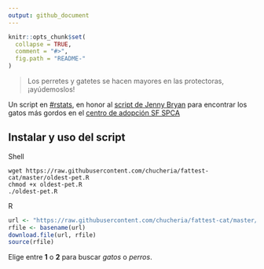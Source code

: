 ```yaml
---
output: github_document
---
```


<!-- README.md is generated from README.Rmd. Please edit that file -->

```r
knitr::opts_chunk$set(
  collapse = TRUE,
  comment = "#>",
  fig.path = "README-"
)
```

> Los perretes y gatetes se hacen mayores en las protectoras, ¡ayúdemoslos!

Un script en [#rstats](https://twitter.com/hashtag/rstats), en honor al [script de Jenny Bryan](https://github.com/jennybc/fattest-cat) para encontrar los gatos más gordos en el [centro de adopción SF SPCA](https://www.sfspca.org/adoptions/cats)


## Instalar y uso del script

Shell

```
wget https://raw.githubusercontent.com/chucheria/fattest-cat/master/oldest-pet.R
chmod +x oldest-pet.R
./oldest-pet.R
```

R

```r
url <- "https://raw.githubusercontent.com/chucheria/fattest-cat/master/oldest-pet.R"
rfile <- basename(url)
download.file(url, rfile)
source(rfile)
```

Elige entre **1** o **2** para buscar *gatos* o *perros*.

